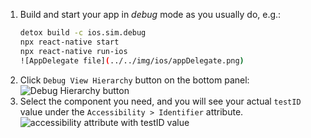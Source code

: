 1. Build and start your app in _debug_ mode as you usually do, e.g.:
    ```sh
    detox build -c ios.sim.debug
    npx react-native start
    npx react-native run-ios
    ![AppDelegate file](../../img/ios/appDelegate.png)
1. Click `Debug View Hierarchy` button on the bottom panel:
    ![Debug Hierarchy button](../../img/ios/debugHierarchyButton.png)
1. Select the component you need, and you will see your actual `testID` value under the `Accessibility > Identifier` attribute.
    ![accessibility attribute with testID value](../../img/ios/accessibilityAttributeIOS.png)
